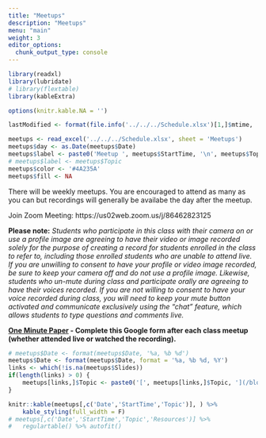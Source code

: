 ```yaml
---
title: "Meetups"
description: "Meetups"
menu: "main"
weight: 3
editor_options: 
  chunk_output_type: console
---
```



```r
library(readxl)
library(lubridate)
# library(flextable)
library(kableExtra)

options(knitr.kable.NA = '')

lastModified <- format(file.info('../../../Schedule.xlsx')[1,]$mtime, '%B %d, %Y %I:%M%p')

meetups <- read_excel('../../../Schedule.xlsx', sheet = 'Meetups')
meetups$day <- as.Date(meetups$Date)
meetups$label <- paste0('Meetup ', meetups$StartTime, '\n', meetups$Topic)
# meetups$label <- meetups$Topic
meetups$color <- '#4A235A'
meetups$fill <- NA
```


There will be weekly meetups. You are encouraged to attend as many as you can but recordings will generally be availabe the day after the meetup.

Join Zoom Meeting:  https://us02web.zoom.us/j/86462823125  


**Please note:** *Students who participate in this class with their camera on or use a profile image are agreeing to have their video or image recorded solely for the purpose of creating a record for students enrolled in the class to refer to, including those enrolled students who are unable to attend live.  If you are unwilling to consent to have your profile or video image recorded, be sure to keep your camera off and do not use a profile image. Likewise, students who un-mute during class and participate orally are agreeing to have their voices recorded.  If you are not willing to consent to have your voice recorded during class, you will need to keep your mute button activated and communicate exclusively using the "chat" feature, which allows students to type questions and comments live.*

<!--
[Presentation Signup Sheet](https://docs.google.com/spreadsheets/d/1l_-D8hw5jRKRsjnolijVxEcB-mTHGHMjGo-595iur8g/edit?usp=sharing)
-->

**[One Minute Paper](https://forms.gle/cdit7TEfNTdJyozP6) - Complete this Google form after each class meetup (whether attended live or watched the recording).**

```r
# meetups$Date <- format(meetups$Date, '%a, %b %d')
meetups$Date <- format(meetups$Date, format = '%a, %b %d, %Y')
links <- which(!is.na(meetups$Slides))
if(length(links) > 0) {
	meetups[links,]$Topic <- paste0('[', meetups[links,]$Topic, '](/blog/', tolower(meetups[links,]$Slides), '/)')
}

knitr::kable(meetups[,c('Date','StartTime','Topic')], ) %>%
	kable_styling(full_width = F)
# meetups[,c('Date','StartTime','Topic','Resources')] %>% 
# 	regulartable() %>% autofit()

```

